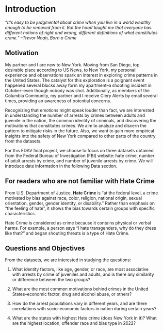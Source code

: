 # Introduction
*“It’s easy to be judgmental about crime when you live in a world wealthy enough to be removed from it. But the hood taught me that everyone has different notions of right and wrong, different definitions of what constitutes crime." --Trevor Noah, Born a Crime*

## Motivation
My partner and I are new to New York. Moving from San Diego, top desirable place according to US News, to New York, my personal experience and observations spark an interest in exploring crime patterns in the United States. The catalyst for this exploration is a poignant event happened several blocks away form my apartment--a shooting incident in October--even though nobody was shot. Additionally, as members of the Columbia Community, my partner and I receive Clery Alerts by email several times, providing an awareness of potential concerns. 

Recognizing that emotions might speak louder than fact, we are interested in understanding the number of arrests by crimes between adults and juvenile in the nation, the common identity of criminals, and discovering the motivations that constitutes crimes. We aim to analyze and discern the pattern to mitigate risks in the future. Also, we want to gain more empirical insights into the safety of New York compared to other parts of the country from the datasets.

For this EDAV final project, we choose to focus on three datasets obtained from the Federal Bureau of Investigation (FBI) website: hate crime, number of adult arrests by crime, and number of juvenile arrests by crime. We will introduce date information in the following Data section.

## For readers who are not familiar with Hate Crime
From U.S. Department of Justice, **Hate Crime** is "at the federal level, a crime motivated by bias against race, color, religion, national origin, sexual orientation, gender, gender identity, or disability." Rather than emphasis on "the feeling of hate", it shows the bias towards certain groups with specific characteristics. 

Hate Crime is considered as crime because it contains physical or verbal harms. For example, a person says "I hate transgenders, why do they dress like that?" and began shouting threats is a type of Hate Crime.

## Questions and Objectives
From the datasets, we are interested in studying the questions:

1. What identity factors, like age, gender, or race, are most associative with arrests by crime of juveniles and adults, and is there any similarity or difference between the two groups?

2. What are the most common motivations behind crimes in the United States--economic factor, drug and alcohol abuse, or others?

3. How do the arrest populations vary in different years, and are there correlations with socio-economic factors in nation during certain years?

4. What are the states with highest Hate crime (does New York in it)? What are the highest location, offender race and bias type in 2022?

